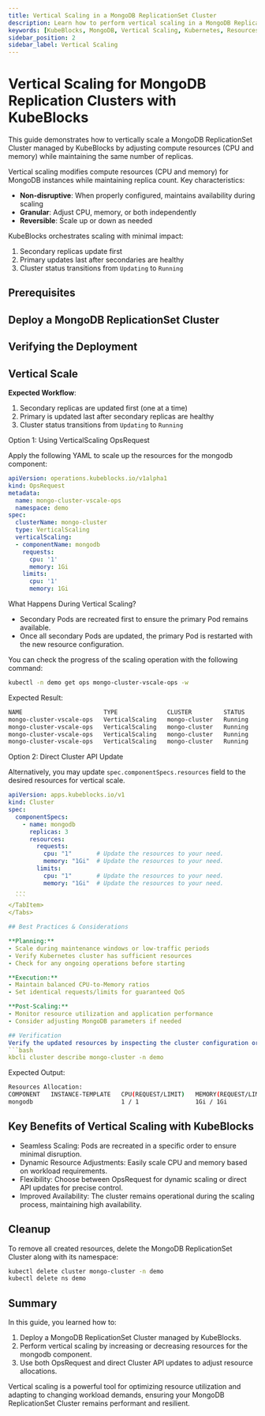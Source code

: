 ```yaml
---
title: Vertical Scaling in a MongoDB ReplicationSet Cluster
description: Learn how to perform vertical scaling in a MongoDB ReplicationSet Cluster managed by KubeBlocks to optimize resource utilization and improve performance.
keywords: [KubeBlocks, MongoDB, Vertical Scaling, Kubernetes, Resources]
sidebar_position: 2
sidebar_label: Vertical Scaling
---
```





# Vertical Scaling for MongoDB Replication Clusters with KubeBlocks

This guide demonstrates how to vertically scale a MongoDB ReplicationSet Cluster managed by KubeBlocks by adjusting compute resources (CPU and memory) while maintaining the same number of replicas.

Vertical scaling modifies compute resources (CPU and memory) for MongoDB instances while maintaining replica count. Key characteristics:

- **Non-disruptive**: When properly configured, maintains availability during scaling
- **Granular**: Adjust CPU, memory, or both independently
- **Reversible**: Scale up or down as needed

KubeBlocks orchestrates scaling with minimal impact:
1. Secondary replicas update first
2. Primary updates last after secondaries are healthy
3. Cluster status transitions from `Updating` to `Running`

## Prerequisites


<Prerequisites />

## Deploy a MongoDB ReplicationSet Cluster


<CreateCluster />

## Verifying the Deployment


<VerifyCluster />

## Vertical Scale

**Expected Workflow**:

1. Secondary replicas are updated first (one at a time)
1. Primary is updated last after secondary replicas are healthy
1. Cluster status transitions from `Updating` to `Running`

<Tabs>
  <TabItem value="opsRequest" label="OpsRequest API" default>
  Option 1: Using VerticalScaling OpsRequest

  Apply the following YAML to scale up the resources for the mongodb component:

  ```yaml
  apiVersion: operations.kubeblocks.io/v1alpha1
  kind: OpsRequest
  metadata:
    name: mongo-cluster-vscale-ops
    namespace: demo
  spec:
    clusterName: mongo-cluster
    type: VerticalScaling
    verticalScaling:
    - componentName: mongodb
      requests:
        cpu: '1'
        memory: 1Gi
      limits:
        cpu: '1'
        memory: 1Gi
  ```
  What Happens During Vertical Scaling?
  - Secondary Pods are recreated first to ensure the primary Pod remains available.
  - Once all secondary Pods are updated, the primary Pod is restarted with the new resource configuration.


  You can check the progress of the scaling operation with the following command:

  ```bash
  kubectl -n demo get ops mongo-cluster-vscale-ops -w
  ```

  Expected Result:

  ```bash
  NAME                       TYPE              CLUSTER         STATUS    PROGRESS   AGE
  mongo-cluster-vscale-ops   VerticalScaling   mongo-cluster   Running   0/3        32s
  mongo-cluster-vscale-ops   VerticalScaling   mongo-cluster   Running   1/3        55s
  mongo-cluster-vscale-ops   VerticalScaling   mongo-cluster   Running   2/3        82s
  mongo-cluster-vscale-ops   VerticalScaling   mongo-cluster   Running   3/3        2m13s
  ```

  </TabItem>

  <TabItem value="ClusterAPI" label="Cluster API">

  Option 2: Direct Cluster API Update

  Alternatively, you may update `spec.componentSpecs.resources` field to the desired resources for vertical scale.

  ```yaml
  apiVersion: apps.kubeblocks.io/v1
  kind: Cluster
  spec:
    componentSpecs:
      - name: mongodb
        replicas: 3
        resources:
          requests:
            cpu: "1"       # Update the resources to your need.
            memory: "1Gi"  # Update the resources to your need.
          limits:
            cpu: "1"       # Update the resources to your need.
            memory: "1Gi"  # Update the resources to your need.
    ...
    ```
  </TabItem>
</Tabs>

## Best Practices & Considerations

**Planning:**
- Scale during maintenance windows or low-traffic periods
- Verify Kubernetes cluster has sufficient resources
- Check for any ongoing operations before starting

**Execution:**
- Maintain balanced CPU-to-Memory ratios
- Set identical requests/limits for guaranteed QoS

**Post-Scaling:**
- Monitor resource utilization and application performance
- Consider adjusting MongoDB parameters if needed

## Verification
Verify the updated resources by inspecting the cluster configuration or Pod details:
```bash
kbcli cluster describe mongo-cluster -n demo
```

Expected Output:
```bash
Resources Allocation:
COMPONENT   INSTANCE-TEMPLATE   CPU(REQUEST/LIMIT)   MEMORY(REQUEST/LIMIT)   STORAGE-SIZE   STORAGE-CLASS
mongodb                         1 / 1                1Gi / 1Gi               data:20Gi      <none>
```

## Key Benefits of Vertical Scaling with KubeBlocks
- Seamless Scaling: Pods are recreated in a specific order to ensure minimal disruption.
- Dynamic Resource Adjustments: Easily scale CPU and memory based on workload requirements.
- Flexibility: Choose between OpsRequest for dynamic scaling or direct API updates for precise control.
- Improved Availability: The cluster remains operational during the scaling process, maintaining high availability.

## Cleanup
To remove all created resources, delete the MongoDB ReplicationSet Cluster along with its namespace:
```bash
kubectl delete cluster mongo-cluster -n demo
kubectl delete ns demo
```

## Summary
In this guide, you learned how to:
1. Deploy a MongoDB ReplicationSet Cluster managed by KubeBlocks.
2. Perform vertical scaling by increasing or decreasing resources for the mongodb component.
3. Use both OpsRequest and direct Cluster API updates to adjust resource allocations.

Vertical scaling is a powerful tool for optimizing resource utilization and adapting to changing workload demands, ensuring your MongoDB ReplicationSet Cluster remains performant and resilient.
